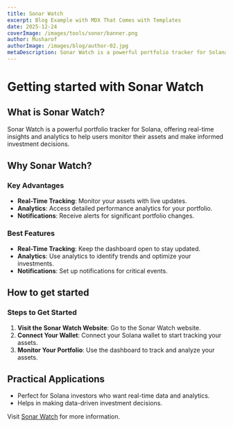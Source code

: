 ```yaml
---
title: Sonar Watch
excerpt: Blog Example with MDX That Comes with Templates
date: 2025-12-24
coverImage: /images/tools/sonor/banner.png
author: Musharof
authorImage: /images/blog/author-02.jpg
metaDescription: Sonar Watch is a powerful portfolio tracker for Solana. Learn what it is & get started with it today. Monitor your assets and make informed investment decisions with Sonar Watch.
---
```


# Getting started with Sonar Watch

## What is Sonar Watch?

Sonar Watch is a powerful portfolio tracker for Solana, offering real-time insights and analytics to help users monitor their assets and make informed investment decisions.

## Why Sonar Watch?

### Key Advantages

- **Real-Time Tracking**: Monitor your assets with live updates.
- **Analytics**: Access detailed performance analytics for your portfolio.
- **Notifications**: Receive alerts for significant portfolio changes.

### Best Features

- **Real-Time Tracking**: Keep the dashboard open to stay updated.
- **Analytics**: Use analytics to identify trends and optimize your investments.
- **Notifications**: Set up notifications for critical events.

## How to get started

### Steps to Get Started

1. **Visit the Sonar Watch Website**: Go to the Sonar Watch website.
2. **Connect Your Wallet**: Connect your Solana wallet to start tracking your assets.
3. **Monitor Your Portfolio**: Use the dashboard to track and analyze your assets.

## Practical Applications

- Perfect for Solana investors who want real-time data and analytics.
- Helps in making data-driven investment decisions.

Visit [Sonar Watch](https://sonar.watch?utm_source=solanabox&utm_medium=referral&utm_campaign=website_follow) for more information.